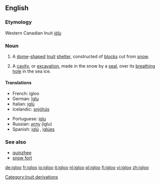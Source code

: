 ==English==

===Etymology===
Western Canadian Inuit ''[[iġlu]]''

===Noun===
{{en-noun}}

# A [[dome]]-[[shape]]d [[Inuit]] [[shelter]], constructed of [[block]]s cut from [[snow]].
# {{zoology}} A [[cavity]], or [[excavation]], made in the snow by a [[seal]], over its [[breathing]] [[hole]] in the sea ice.

====Translations====
{{trans-top|Inuit snow house}}
*French: igloo {{m}}
*German: [[Iglu]] {{n}}
*Italian: [[iglù]] {{m}}
*Icelandic: [[snjóhús]] {{n}}
{{trans-mid}}
*Portuguese: [[iglu]] {{m}}
*Russian: [[иглу]] (íglu) {{n}}
*Spanish: [[iglú]] {{m}}, [[iglúes]] {{p}}
{{trans-bottom}}

===See also===
*[[quinzhee]]
*[[snow fort]]

[[Category:Inuit derivations]]

[[de:igloo]]
[[fr:igloo]]
[[io:igloo]]
[[it:igloo]]
[[nl:igloo]]
[[pl:igloo]]
[[fi:igloo]]
[[vi:igloo]]
[[zh:igloo]]